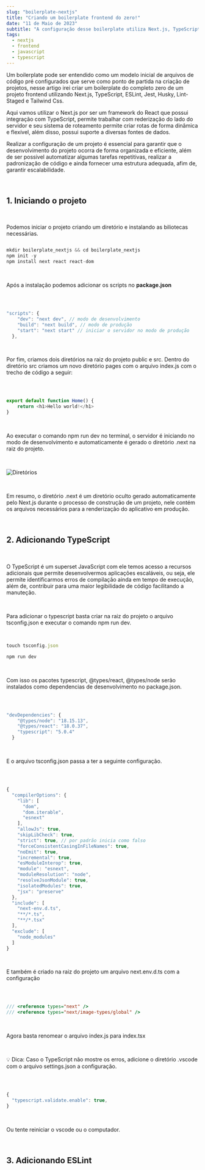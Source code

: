 ```yaml
---
slug: "boilerplate-nextjs"
title: "Criando um boilerplate frontend do zero!"
date: "11 de Maio de 2023"
subtitle: "A configuração desse boilerplate utiliza Next.js, TypeScript, ESLint, Jest, Husky, Lint-Staged, Tailwind Css e StoryBook."
tags:
  - nextjs
  - frontend
  - javascript
  - typescript
---
```


Um boilerplate pode ser entendido como um modelo inicial de arquivos de código pré configurados que serve como ponto de partida na criação de projetos, nesse artigo irei criar um boilerplate do completo zero de um projeto frontend utilizando Next.js, TypeScript, ESLint, Jest, Husky, Lint-Staged e Tailwind Css.

Aqui vamos utilizar o Next.js por ser um framework do React que possui integração com TypeScript, permite trabalhar com rederização do lado do servidor e seu sistema de roteamento permite criar rotas de forma dinâmica e flexível, além disso, possui suporte a diversas fontes de dados.

Realizar a configuração de um projeto é essencial para garantir que o desenvolvimento do projeto ocorra de forma organizada  e eficiente, além de ser possivel automatizar algumas tarefas repetitivas, realizar a padronização de código e ainda fornecer uma estrutura adequada, afim de, garantir escalabilidade.

<br/>

## 1. Iniciando o projeto

<br/>

Podemos iniciar o projeto criando um diretório e instalando as biliotecas necessárias.

```js

mkdir boilerplate_nextjs && cd boilerplate_nextjs
npm init -y
npm install next react react-dom

```

<br/>

Após a instalação podemos adicionar os scripts no **package.json**

<br/>

```js

"scripts": {
    "dev": "next dev", // modo de desenvolvimento
    "build": "next build", // modo de produção
    "start": "next start" // iniciar o servidor no modo de produção
  },

```

<br/>

Por fim, criamos dois diretórios na raiz do projeto public e src. Dentro do diretório src criamos um novo diretório pages com o arquivo index.js com o trecho de código a seguir:

<br/>

```js

export default function Home() {
	return <h1>Hello world!</h1>
}

```

<br/>

Ao executar o comando npm run dev no terminal, o servidor é iniciando no modo de desenvolvimento e automaticamente é gerado o diretório .next na raiz do projeto.

<br/>

![Diretórios](/images/bolierplate-nextjs/directories.png)

<br/>

Em resumo, o diretório .next é um diretório oculto gerado automaticamente pelo Next.js durante o processo de construção de um projeto, nele contém os arquivos necessários para a renderização do aplicativo em produção.

<br/>

## 2. Adicionando TypeScript

<br/>

O TypeScript é um superset JavaScript com ele temos acesso a recursos adicionais que permite desenvolvermos aplicações escaláveis, ou seja, ele permite identificarmos erros de compilação ainda em tempo de execução, além de, contribuir para uma maior legibilidade de código facilitando a manuteção.

<br/>

Para adicionar o typescript basta criar na raiz do projeto o arquivo tsconfig.json e executar o comando npm run dev.

<br/>

```js
touch tsconfig.json

npm run dev
```

<br/>

Com isso os pacotes typescript, @types/react, @types/node serão instalados como dependencias de desenvolvimento no package.json.

<br/>

```js

"devDependencies": {
    "@types/node": "18.15.13",
    "@types/react": "18.0.37",
    "typescript": "5.0.4"
  }

```

<br/>

E o arquivo tsconfig.json  passa a ter a seguinte configuração.

<br/>

```js

{
  "compilerOptions": {
    "lib": [
      "dom",
      "dom.iterable",
      "esnext"
    ],
    "allowJs": true,
    "skipLibCheck": true,
    "strict": true, // por padrão inicia como falso
    "forceConsistentCasingInFileNames": true,
    "noEmit": true,
    "incremental": true,
    "esModuleInterop": true,
    "module": "esnext",
    "moduleResolution": "node",
    "resolveJsonModule": true,
    "isolatedModules": true,
    "jsx": "preserve"
  },
  "include": [
    "next-env.d.ts",
    "**/*.ts",
    "**/*.tsx"
  ],
  "exclude": [
    "node_modules"
  ]
}

```

<br/>

E também é criado na raiz do projeto um arquivo next.env.d.ts com a configuração

<br/>

```js

/// <reference types="next" />
/// <reference types="next/image-types/global" />

```

<br/>

Agora basta renomear o arquivo index.js para index.tsx

<br/>

💡 Dica: Caso o TypeScript não mostre os erros, adicione o diretório .vscode com o arquivo settings.json a configuração. 

<br/>

```js

{
  "typescript.validate.enable": true,
}

```

<br/>

Ou tente reiniciar o vscode ou o computador.

<br/>

## 3. Adicionando ESLint 